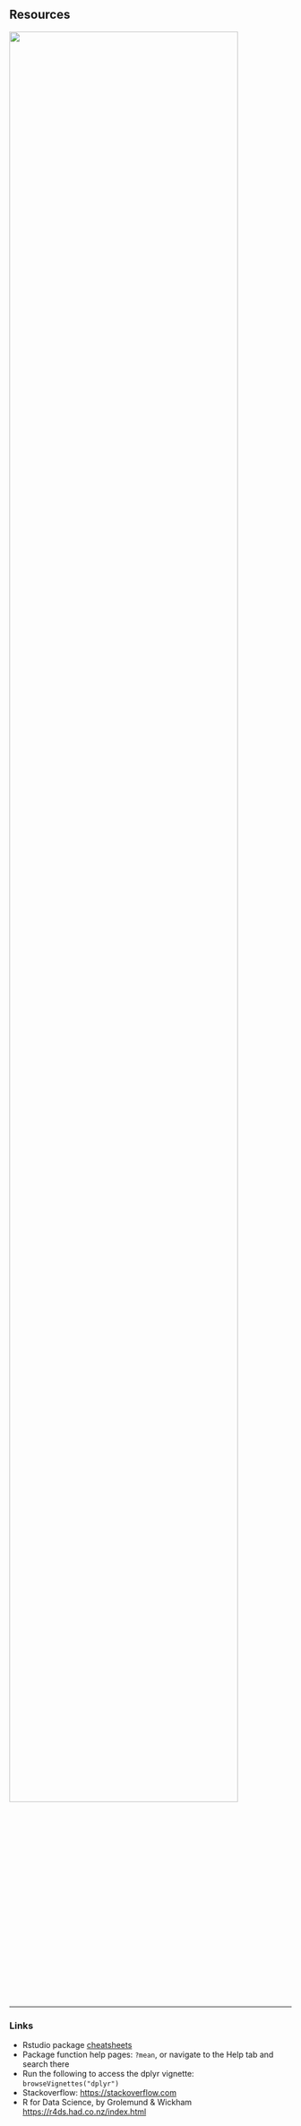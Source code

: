## Resources

![](https://youtu.be/nxA89RJRy78){width="90%"}  
  
***  

### Links
- Rstudio package [cheatsheets](https://www.rstudio.com/resources/cheatsheets/)  
- Package function help pages: `?mean`, or navigate to the Help tab and search there  
- Run the following to access the dplyr vignette: `browseVignettes("dplyr")`  
- Stackoverflow: [https://stackoverflow.com](https://stackoverflow.com)
- R for Data Science, by Grolemund & Wickham [https://r4ds.had.co.nz/index.html](https://r4ds.had.co.nz/index.html)  
